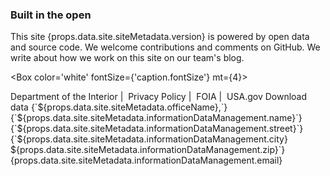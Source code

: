 <Box component='Footer' display="flex" alignItems="center" bgcolor="info.dark" pt={4} pb={4}>
<Container maxWidth="lg">

<Grid container>
<Grid item xs={12} sm={2}>
  <Box p={4}>
    <DoiLogoImg></DoiLogoImg>
  </Box>
</Grid>
<Grid item xs={12} sm={6}>
<Box color="white">

### Built in the open

<Box>
This site {props.data.site.siteMetadata.version} is powered by <Link href='https://revenuedata.doi.gov/downloads' style={{color:'white'}}>open data</Link> and 
<Link href='https://github.com/ONRR/doi-extractives-data/' style={{color:'white'}}>source code</Link>. We welcome contributions 
and comments on <Link href='https://github.com/ONRR/doi-extractives-data/issues/new' style={{color:'white'}}>GitHub</Link>. We write about how we work on this 
site on <Link href='https://revenuedata.doi.gov/blog' style={{color:'white'}}>our team's blog</Link>.
</Box>

<Box color='white' fontSize={'caption.fontSize'} mt={4}>
<Link href='https://www.doi.gov/' style={{color:'white'}}>Department of the Interior</Link>&nbsp;|&nbsp;
<Link href='https://www.doi.gov/privacy' style={{color:'white'}}>Privacy Policy</Link>&nbsp;|&nbsp; 
<Link href='https://www.doi.gov/foia' style={{color:'white'}}>FOIA</Link>&nbsp;|&nbsp;
<Link href='https://www.usa.gov/' style={{color:'white'}}>USA.gov</Link>
</Box>

</Box>
</Grid>
<Grid item xs={12} sm={4}>
<Box color='white' borderBottom={1} pb={2}>
<Link href='/downloads/' style={{color:'white'}} linkType='DownloadBase'>Download data</Link>
</Box>
<Box pt={4} color='white' fontSize={'caption.fontSize'}>
{`${props.data.site.siteMetadata.officeName},`}<br />
{`${props.data.site.siteMetadata.informationDataManagement.name}`}<br />
{`${props.data.site.siteMetadata.informationDataManagement.street}`}<br />
{`${props.data.site.siteMetadata.informationDataManagement.city} ${props.data.site.siteMetadata.informationDataManagement.zip}`}<br />
<Link href={`mailto:${props.data.site.siteMetadata.informationDataManagement.email}`} style={{color:'white'}}>
{props.data.site.siteMetadata.informationDataManagement.email}
</Link>
</Box>
</Grid>
</Grid>

</Container>
</Box>
